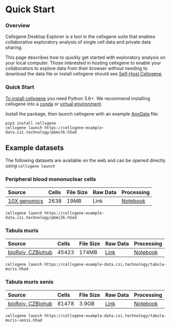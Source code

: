 # Quick Start

### Overview

Cellxgene Desktop Explorer is a tool in the cellxgene suite that enables collaborative exploratory analysis of single cell data and private data sharing.

This page describes how to quickly get started with exploratory analysis on your local computer. Those interested in hosting cellxgene to enable your collaborators to explore data from their browser without needing to download the data file or install cellxgene should see [Self-Host Cellxgene](self-hosting/).

### Quick Start

[To install cellxgene](install.md) you need Python 3.6+. We recommend installing cellxgene into a [conda](install.md#using-a-conda-environment) or [virtual environment](install.md#using-a-virtual-environment).

Install the package, then launch cellxgene with an example [AnnData](https://anndata.readthedocs.io) file:

```text
pip3 install cellxgene
cellxgene launch https://cellxgene-example-data.czi.technology/pbmc3k.h5ad
```

## Example datasets

The following datasets are available on the web and can be opened directly using `cellxgene launch`

### Peripheral blood mononuclear cells

| Source | Cells | File Size | Raw Data | Processing |
| :--- | :--- | :--- | :--- | :--- |
| [10X genomics](https://support.10xgenomics.com/single-cell-gene-expression/datasets/1.1.0/pbmc3k) | 2638 | 19MB | Link | [Notebook](https://github.com/chanzuckerberg/cellxgene-compbio-methods/blob/master/dataset-processing/pbmc3k-processing.ipynb) |

```text
cellxgene launch https://cellxgene-example-data.czi.technology/pbmc3k.h5ad
```

### Tabula muris

| Source | Cells | File Size | Raw Data | Processing |
| :--- | :--- | :--- | :--- | :--- |
| [bioRxiv, CZBiohub](https://www.biorxiv.org/content/10.1101/237446v2) | 45423 | 174MB | [Link](https://figshare.com/projects/Tabula_Muris_Transcriptomic_characterization_of_20_organs_and_tissues_from_Mus_musculus_at_single_cell_resolution/27733) | [Notebook](https://github.com/chanzuckerberg/cellxgene-compbio-methods/blob/master/dataset-processing/tabula-muris-processing.ipynb) |

```text
cellxgene launch https://cellxgene-example-data.czi.technology/tabula-muris.h5ad
```

### Tabula muris senis

| Source | Cells | File Size | Raw Data | Processing |
| :--- | :--- | :--- | :--- | :--- |
| [bioRxiv, CZBiohub](https://www.biorxiv.org/content/10.1101/661728v1) | 81478 | 3.9GB | [Link](https://www.ncbi.nlm.nih.gov/geo/query/acc.cgi?acc=GSE132040) | [Notebook](https://www.biorxiv.org/content/10.1101/661728v1) |

```text
cellxgene launch https://cellxgene-example-data.czi.technology/tabula-muris-senis.h5ad
```

